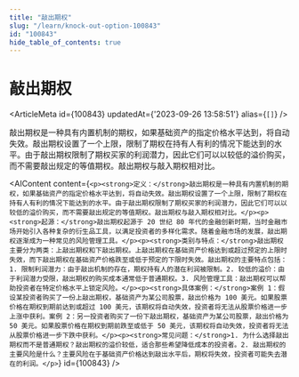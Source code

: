 ```yaml
---
title: "敲出期权"
slug: "/learn/knock-out-option-100843"
id: "100843"
hide_table_of_contents: true
---
```



# 敲出期权

<ArticleMeta id={100843} updatedAt={'2023-09-26 13:58:51'} alias={`[]`} />
<div className='border-solid border-b border-t-0 my-4 border-[var(--ifm-color-gray-300)]' />

敲出期权是一种具有内置机制的期权，如果基础资产的指定价格水平达到，将自动失效。敲出期权设置了一个上限，限制了期权在持有人有利的情况下能达到的水平。由于敲出期权限制了期权买家的利润潜力，因此它们可以以较低的溢价购买，而不需要敲出规定的等值期权。敲出期权与敲入期权相对比。

<AIContent content={`<p><strong>定义：</strong>敲出期权是一种具有内置机制的期权，如果基础资产的指定价格水平达到，将自动失效。敲出期权设置了一个上限，限制了期权在持有人有利的情况下能达到的水平。由于敲出期权限制了期权买家的利润潜力，因此它们可以以较低的溢价购买，而不需要敲出规定的等值期权。敲出期权与敲入期权相对比。</p><p><strong>起源：</strong>敲出期权起源于 20 世纪 80 年代的金融创新时期，当时金融市场开始引入各种复杂的衍生品工具，以满足投资者的多样化需求。随着金融市场的发展，敲出期权逐渐成为一种常见的风险管理工具。</p><p><strong>类别与特点：</strong>敲出期权主要分为两类：上敲出期权和下敲出期权。上敲出期权在基础资产价格达到或超过预定的上限时失效，而下敲出期权在基础资产价格跌至或低于预定的下限时失效。敲出期权的主要特点包括：1. 限制利润潜力：由于敲出机制的存在，期权持有人的潜在利润被限制。2. 较低的溢价：由于利润潜力受限，敲出期权的购买成本通常低于普通期权。3. 风险管理工具：敲出期权可以帮助投资者在特定价格水平上锁定风险。</p><p><strong>具体案例：</strong>案例 1：假设某投资者购买了一份上敲出期权，基础资产为某公司股票，敲出价格为 100 美元。如果股票价格在期权到期前达到或超过 100 美元，该期权将自动失效，投资者将无法从股票价格进一步上涨中获利。案例 2：另一投资者购买了一份下敲出期权，基础资产为某公司股票，敲出价格为 50 美元。如果股票价格在期权到期前跌至或低于 50 美元，该期权将自动失效，投资者将无法从股票价格进一步下跌中获利。</p><p><strong>常见问题：</strong>1. 为什么选择敲出期权而不是普通期权？敲出期权的溢价较低，适合那些希望降低成本的投资者。2. 敲出期权的主要风险是什么？主要风险在于基础资产价格达到敲出水平后，期权将失效，投资者可能失去潜在的利润。</p>`} id={100843} />

